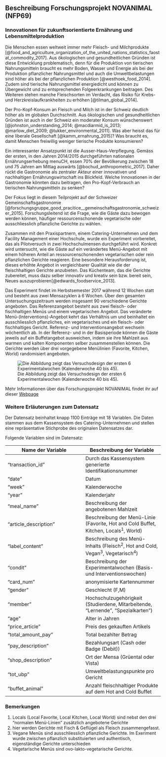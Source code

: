 
## Beschreibung Forschungsprojekt NOVANIMAL (NFP69)


### Innovationen für zukunftsorientierte Ernährung und Lebensmittelproduktion

Die Menschen essen weltweit immer mehr Fleisch- und Milchprodukte [@food_and_agriculture_organization_of_the_united_nations_statistics_faostat_commodity_2017]. Aus ökologischen und gesundheitlichen Gründen ist diese Entwicklung problematisch, denn für die Produktion von tierischen Nahrungsmitteln braucht es mehr Boden, Wasser und Energie als bei der Produktion pflanzlicher Nahrungsmittel und auch die Umweltbelastungen sind höher als bei der pflanzlichen Produktion [@westhoek_food_2014]. Zudem sind tierische Nahrungsmittel energiedicht und können zu Übergewicht und zu entsprechenden Folgeerkrankungen beitragen. Des Weiteren stehen manche Fleischsorten im Verdacht, das Risiko für Krebs- und Herzkreislaufkrankheiten zu erhöhen [@tilman_global_2014]. 

Der Pro-Kopf-Konsum an Fleisch und Milch ist in der Schweiz deutlich höher als im globalen Durchschnitt. Aus ökologischen und gesundheitlichen Gründen ist auch in der Schweiz ein moderater Konsum wünschenswert [@johnston_understanding_2014; @macdiarmid_is_2013; @marlow_diet_2009; @tukker_environmental_2011]. Was aber heisst das für eine liberale Gesellschaft [@kamm_ernahrung_2015]? Was braucht es, damit Menschen freiwillig weniger tierische Produkte konsumieren? 

Ein interessanter Ansatzpunkt ist die Ausser-Haus-Verpflegung. Gemäss der ersten, in den Jahren 2014/2015 durchgeführten nationalen Ernährungserhebung menuCH, essen 70% der Bevölkerung zwischen 18 und 75 Jahren am Mittag auswärts [@bochud_anthropometric_2017]. Daher rückt die Gastronomie als zentraler Akteur einer innovativen und nachhaltigen Ernährungswirtschaft ins Blickfeld. Welche Innovationen in der Gastronomie könnten dazu beitragen, den Pro-Kopf-Verbrauch an tierischen Nahrungsmitteln zu senken? 

Der Fokus liegt in diesem Teilprojekt auf der Schweizer Gemeinschaftsgastronomie [@forschungsgruppe_good_pracitice__gemeinschaftsgastronomie_schweizer_2015]. Forschungsleitend ist die Frage, wie die Gäste dazu bewogen werden können, häufiger ressourcenschonende vegetarische oder ausschliesslich pflanzliche Gerichte zu wählen.

Zusammen mit den Praxispartnern, einem Catering-Unternehmen und dem Facility Management einer Hochschule, wurde ein Experiment vorbereitet, das als Pilotversuch in zwei Hochschulmensen durchgeführt wird. Konkret wird untersucht, wie die Gäste auf ein verändertes Menü-Angebot mit einem höheren Anteil an ressourcenschonenden vegetarischen oder rein pflanzlichen Gerichte reagieren. Eine besondere Herausforderung ist, dieses erhöhte Angebot in vergleichbarer Qualität wie die der fleischhaltigen Gerichte anzubieten. Das Küchenteam, das die Gerichte zubereitet, muss dazu selber innovativ und kreativ sein bzw. bereit sein, Neues auszuprobieren[@edwards_foodservice_2013]. 

Das Experiment findet im Herbstsemester 2017 während 12 Wochen statt und besteht aus zwei Mensazyklen à 6 Wochen. Über den gesamten Untersuchungszeitraum werden insgesamt 90 verschiedene Gerichte angeboten. Das Referenzangebot besteht aus zwei fleisch- oder fischhaltigen Menüs und einem vegetarischen Angebot. Das veränderte Menü-(Interventions)-Angebot kehrt das Verhältnis um und beinhaltet ein ausschliesslich pflanzliches, ein vegetarisches und ein fleisch- oder fischhaltiges Gericht. Referenz- und Interventionsangebot wechseln wöchentlich ab. In der Referenz- und in der Basisperiode können die Gäste jeweils auf ein Buffetangebot ausweichen, indem sie ihre Mahlzeit aus warmen und kalten Komponenten selber zusammenstellen können. Die Gerichte werden über drei vorgegebene Menülinien (Favorite, Kitchen, World) randomisiert angeboten.

![Die Abbildung zeigt das Versuchsdesign der ersten 6 Experimentalwochen (Kalenderwoche 40 bis 45).](13_Statistik1/design_experiment.png)

Mehr Informationen über das Forschungsprojekt NOVANIMAL findet ihr auf dieser [Webpage](https://www.novanimal.ch)


<!-- @ Egel: Dieser Teil habe ich aus der Aufgabenstellung rausgenommen. Könnnen wir den hier platzieren?  -->
### Weitere Erläuterungen zum Datensatz



Der Datensatz beinhaltet knapp 1100 Einträge mit 18 Variablen. Die Daten stammen aus dem Kassensystem des Catering-Unternehmen und stellen eine repräsentative Stichprobe des originalen Datensatzes dar.

Folgende Variablen sind im Datensatz:


|   Name der Variable	|   Beschreibung der Variable	|   
|---	|---	|
|   "transaction_id" |  Durch das Kassensystem generierte Identifikationsnummer	| 
|   "date"	|   Datum	|
|  "week" | Kalenderwoche |
|  "year" | Kalenderjahr  |
|  "meal_name" | Beschreibung der angebotenen Mahlzeit  |
|  "article_description" | Beschreibung der Menü-Linie (Favorite, Hot and Cold Buffet, Kitchen, Locals<sup>1</sup>, World)  |
|  "label_content" | Beschreibung des Menü-Inhalts (Fleisch<sup>2</sup>, Hot and Cold, Vegan<sup>3</sup>, Vegetarisch<sup>4</sup>)  |
|  "condit" | Beschreibung der Experimentalwochen (Basis- und Interventionswochen)  |
|  "card_num" | anonymisierte Kartennummer  |
|  "gender" | Geschlecht (F,M)  |
|  "member" | Hochschulzugehörigkeit (Studierdene, Mitarbeitende, "Lernende", "Spezialkarten")  |
|  "age" |  Alter in Jahren |
|  "price_article" |  Preis des gekauften Artikels |
|  "total_amount_pay" | Total bezahlter Betrag  |
|  "pay_description" | Bezahlungsart (Cash oder Badge (Debit))  |
|  "shop_description" | Ort der Mensa (Grüental oder Vista)  |
|  "tot_ubp" | Umweltbelastungspunkte pro Gericht  |
|  "buffet_animal" | Anzahl fleischhaltiger Produkte auf dem Hot and Cold Buffet |



### Bemerkungen

1. Locals (Local Favorite, Local Kitchen, Local World) sind nebst den drei "normalen Menü-Linien" zusätzlich angebotene Gerichte
2. hier werden Gerichte mit Fisch & Geflügel als Fleisch zusammengefasst.
3. Vegane Menüs sind ausschliesslich pflanzliche Gerichte. Im Exeriment wurde zwischen pflanzlich substituierten und authentisch, eigenständige Gerichte unterschieden
4. Vegetarische Menüs sind ovo-lakto-vegetarische Gerichte.







